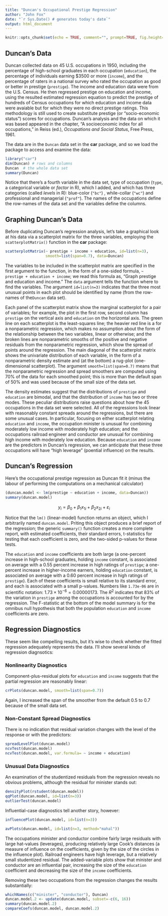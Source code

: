 ---
title: "Duncan's Occupational Prestige Regression"
author: "John Fox"
date: "`r Sys.Date() # generates today's date`"
output: html_document
---

<!--this initial code block establishes basic settings--> 
```{r setup, include=FALSE}
knitr::opts_chunk$set(echo = TRUE, comment="", prompt=TRUE, fig.height=7, fig.width=7)
```

## Duncan's Data

Duncan collected data on 45 U.S. occupations in 1950, including the percentage of high-school graduates in each occupation (`education`), the percentage of individuals earning $3500 or more (`income`), and the percentage of raters in a national survey who rated the occupation as good or better in prestige (`prestige`). The income and education data were from the U.S. Census. He then regressed prestige on education and income, using the resulted estimated regression equation to predict the prestige of hundreds of Census occupations for which education and income data were avaiable but for which they were no direct prestige ratings. This methodology is still used to create substitute prestige (or "socio-economic status") scores for occupations. Duncan's analysis and the data on which it was based appeared in the chapter, "A socioeconomic index for all occupations," in Reiss (ed.), *Occupations and Social Status*, Free Press, 1961.

The data are in the `Duncan` data set in the **car** package, and so we load the package to access and examine the data:
```{r}
library("car")      
dim(Duncan) # rows and columns
Duncan  # the whole data set
summary(Duncan) 
```
Notice that there's a fourth variable in the data set, type of occupation (`type`, a categorical variable or *factor* in R), which I added, and which has three categories (called *levels* in R): blue-color (`"bc"`) , while-collar (`"wc"`) and professional and managerial (`"prof"`). The names of the occupations define the row-names of the data set and the variables define the columns.

## Graphing Duncan's Data

Before duplicating Duncan's regression analysis, let's take a graphical look at his data  via a scatterplot matrix for the three variables, employing the `scatterplotMatrix()` function in the **car** package:
```{r}
scatterplotMatrix(~ prestige + income + education, id=list(n=3),
                  smooth=list(span=0.7), data=Duncan)
```

The variables to be included in the scatterplot matrix are specified in the first argument to the function, in the form of a one-sided formula, `~ prestige + education + income`; we read this formula as, "Graph prestige and education and income." The `data` argument tells the function where to find the variables. The argument `id=list(n=3)` indicates that the three most unusual points in each plot should be identified by name (from the row-names of the`Duncan` data set).

Each panel of the scatterplot matrix show the marginal scatterplot for a pair of variables; for example, the plot in the first row, second column has `prestige` on the vertical axis and `education` on the horizontal axis. The green line on each scatterplot is the least-squares line; the heavier red line is a for a nonparametric regression, which makes no assumption about the form of the relationship between the two variables, linear or otherwise; and the broken lines are nonparametric smooths of the positive and negative residuals from the nonparametric regression, which show the spread of points around the regression. The main diagonal of the scatterplot matrix shows the univariate distribution of each variable, in the form of a nonparametric density estimate and (at the bottom) a rug-plot (one-dimensional scatterplot). The argument `smooth=list(span=0.7)` means that the nonparametric regression and spread smoothers are computed using 70% of the data for each smoothed point; this is more than the default span of 50% and was used because of the small size of the data set.

The density estimates suggest that the distributions of `prestige` and `education` are bimodal, and that the distribution of `income` has two or three modes. These peculiar distributions raise questions about how the 45 occupations in the data set were selected. All of the regressions look linear with reasonably constant spreads around the regressions, but there are some unusual cases. In particular, focusing on either scatterplot relating `education` and `income`, the occupation minister is unusual for combining moderately low income with moderately high education; and the occupations railroad engineer and conductor are unusual for combining high income with moderately low education. Because `education` and `income` are the predictors in Duncan's regression, we can anticipate that these three occupations will have "high leverage" (poential influence) on the results.

## Duncan's Regression

Here's the occupational prestige regression as Duncan fit it (minus the labour of performing the computations on a mechanical calculator)
```{r}
(duncan.model <- lm(prestige ~ education + income, data=Duncan))
summary(duncan.model)  
```

$$
y_i = \beta_0 + \beta_1 x_{1i} + \beta_2 x_{2i} + \varepsilon_i
$$

Notice that the `lm()` (linear-model) function returns an object, which I arbitrarily named `duncan.model`. Priting this object produces a brief report of the regression; the generic `summary()` function creates a more complete report, with estimated coefficients, their standard errors, t-statistics for testing that each coefficient is zero, and the two-sided p-values for these tests.

The `education` and `income` coefficients are both large (a one-percent increase in high-school graduates, holding `income` constant, is associated on average with a 0.55 percent increase in high ratings of `prestige`; a one-percent increase in higher-income earners, holding `education` constant, is associated on average with a 0.60 percent increase in high ratings of `prestige`). Each of these coefficients is small relative to its standard error, and each is associated with a small p-values. Numbers like `1.73e-06` are in scientific notation: $1.73 \times 10^{-6} = 0.00000173$. The $R^2$ indicates that 83% of the variation in `prestige` among the occupations is accounted for by the regression. The F-statistic at the bottom of the model summary is for the omnibus null hypothesis that both the population `education` and `income` coefficients are zero.

## Regression Diagnostics

These seem like compelling results, but it's wise to check whether the fitted regression adequately represents the data. I'll show several kinds of regression diagnsotics:

### Nonlinearity Diagnostics

Component-plus-residual plots for `education` and `income` suggests that the partial regression are reasonably linear:
```{r fig.height=4, fig.width=8}
crPlots(duncan.model, smooth=list(span=0.7))
```

Again, I increased the span of the smoother from the default 0.5 to 0.7 because of the small data set.

### Non-Constant Spread Diagnostics

There is no indication that residual variation changes with the level of the response or with the predictors:
```{r}
spreadLevelPlot(duncan.model)
ncvTest(duncan.model)
ncvTest(duncan.model, var.formula= ~ income + education)
```

### Unusual Data Diagnostics

An examination of the studentized residuals from the regression reveals no obvious problems, although the residual for minister stands out:
```{r}
densityPlot(rstudent(duncan.model))
qqPlot(duncan.model, id=list(n=3))
outlierTest(duncan.model)
```

Influential-case diagnostics tell another story, however:
```{r}
influencePlot(duncan.model, id=list(n=3))
```
```{r fig.height=4, fig.width=8}
avPlots(duncan.model, id=list(n=3, method="mahal"))
```

The occupations minister and conductor combine fairly large residuals with large hat-values (leverages), producing relatively large Cook's distances (a measure of influence on the coefficients, given by the size of the circles in the influence plot). Railroad engineers have high leverage, but a relatively small studentized residual. The added-variable plots show that minister and conductor are an influential pair, increasing the size of the `education` coefficient and decreasing the size of the `income` coefficients.

Removing these two occupations from the regression changes the results substantially:
```{r}
whichNames(c("minister", "conductor"), Duncan)
duncan.model.2 <- update(duncan.model, subset=-c(6, 16))
summary(duncan.model.2)
compareCoefs(duncan.model, duncan.model.2)
```
